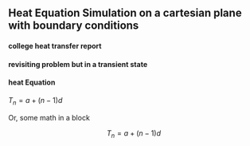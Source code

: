 ## Heat Equation Simulation on a cartesian plane with boundary conditions 


#### college heat transfer report 


#### revisiting problem but in a transient state


#### heat Equation

$T_n = a + (n-1)d$

Or, some math in a block

$$
T_n = a + (n-1)d
$$